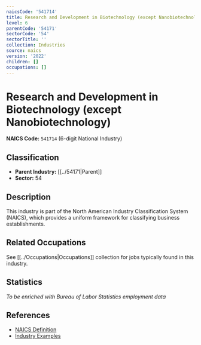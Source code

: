 ```yaml
---
naicsCode: '541714'
title: Research and Development in Biotechnology (except Nanobiotechnology)
level: 6
parentCode: '54171'
sectorCode: '54'
sectorTitle: ''
collection: Industries
source: naics
version: '2022'
children: []
occupations: []
---
```

# Research and Development in Biotechnology (except Nanobiotechnology)

**NAICS Code:** `541714` (6-digit National Industry)

## Classification

- **Parent Industry:** [[../54171|Parent]]
- **Sector:** 54

## Description

This industry is part of the North American Industry Classification System (NAICS), which provides a uniform framework for classifying business establishments.

## Related Occupations

See [[../Occupations|Occupations]] collection for jobs typically found in this industry.

## Statistics

*To be enriched with Bureau of Labor Statistics employment data*

## References

- [NAICS Definition](https://www.census.gov/naics/)
- [Industry Examples](https://www.census.gov/naics/2022NAICS/)
